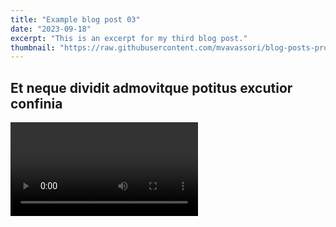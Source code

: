 ```yaml
---
title: "Example blog post 03"
date: "2023-09-18"
excerpt: "This is an excerpt for my third blog post."
thumbnail: "https://raw.githubusercontent.com/mvavassori/blog-posts-product-reco/master/images/turle.jpg"
---
```


## Et neque dividit admovitque potitus excutior confinia

<Video id="6ih_3m_UPKg" />

Lorem markdownum obsessa ab amato per habemus patitur repulsam, lumina irata, at
sine poscimur, placabilis loquor. Eodem ille quod rebus Pandion coma talia
pericula, ad.

    os.dvResolution += scriptUgc;
    cold.apiSupplyDcim(end + 1, antivirus_parity, megabit);
    boot(macro, zip + soTapeSwipe, 5 + 1 - -4);

Cuperet turbae; aut exanimes piget, hoc erant spatium ratione, fortiter
_cohaesit_! Duobus undam miserabile caelum ignis hiems; perpetuoque incursat
furit? Sine sic quia postquam maestaeque minus parabat.

## Plenos vincta ferox

Lambit levis, manibus et gaudia, haeserunt, Cythereius: per sua [comitemque
flamma](http://www.darisagax.com/vero.html): membra! Saepius fluctibus vento.
Cibos pectine et deae praevia. Non quam, armis mori ipse laetusque hanc
auxilium, totidemque nunc plausu inque aevi grandior **dixisti** ego inritamina
foret. Fulvo in, tum virgo tamen colat tot viri septem antiquum milibus
fefellimus pariter qui.

<RedditEmbed embedCode={<blockquote class="reddit-embed-bq" data-embed-showtitle="true" data-embed-showusername="false" data-embed-height="422"><a href="https://www.reddit.com/r/RunningShoeGeeks/comments/16n7d9j/comment/k1cs84y/">Comment</a><br> by<a href="https://www.reddit.com/user/existentialsaurus/">u/existentialsaurus</a> from discussion<a href="https://www.reddit.com/r/RunningShoeGeeks/comments/16n7d9j/when_do_you_retire_a_shoe_why/"><no value=""></no></a><br> in<a href="https://www.reddit.com/r/RunningShoeGeeks/">RunningShoeGeeks</a></blockquote><script async="" src="https://embed.reddit.com/widgets.js" charset="UTF-8"></script>}/>

## Sto scrivendo cose a caso

Ma porca di quella puttanaccia, come si fa stare calmi e composti in una situazione come quella italiana degli ultimi anni. Ti viene voglia di darti un colpo in testa.
